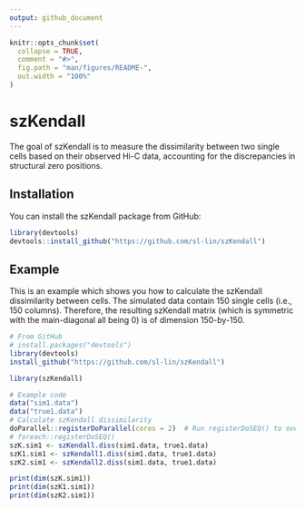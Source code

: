 ```yaml
---
output: github_document
---
```


<!-- README.md is generated from README.Rmd. Please edit that file -->

```r
knitr::opts_chunk$set(
  collapse = TRUE,
  comment = "#>",
  fig.path = "man/figures/README-",
  out.width = "100%"
)
```

# szKendall

<!-- badges: start -->
<!-- badges: end -->

The goal of szKendall is to measure the dissimilarity between two single cells based on their observed Hi-C data, accounting for the discrepancies in structural zero positions.

## Installation

You can install the szKendall package from GitHub:

``` r
library(devtools)
devtools::install_github("https://github.com/sl-lin/szKendall")
```

## Example

This is an example which shows you how to calculate the szKendall dissimilarity between cells. The simulated data contain 150 single cells (i.e., 150 columns). Therefore, the resulting szKendall matrix (which is symmetric with the main-diagonal all being 0) is of dimension 150-by-150. 

```r

# From GitHub
# install.packages("devtools")
library(devtools)
install_github("https://github.com/sl-lin/szKendall")

library(szKendall)

# Example code
data("sim1.data")
data("true1.data")
# Calculate szKendall dissimilarity 
doParallel::registerDoParallel(cores = 2)  # Run registerDoSEQ() to override any default parallel backend and force sequential calculation 
# foreach::registerDoSEQ()
szK.sim1 <- szKendall.diss(sim1.data, true1.data)
szK1.sim1 <- szKendall1.diss(sim1.data, true1.data)
szK2.sim1 <- szKendall2.diss(sim1.data, true1.data)

print(dim(szK.sim1))
print(dim(szK1.sim1))
print(dim(szK2.sim1))
```


